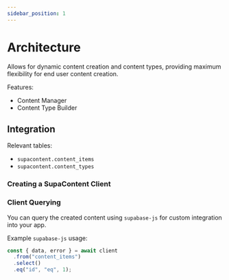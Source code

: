 ```yaml
---
sidebar_position: 1
---
```


# Architecture

Allows for dynamic content creation and content types, providing maximum flexibility for end user content creation.

Features:

- Content Manager
- Content Type Builder


## Integration

Relevant tables:

- `supacontent.content_items`
- `supacontent.content_types`

### Creating a SupaContent Client



### Client Querying

You can query the created content using `supabase-js` for custom integration into your app.

Example `supabase-js` usage:

```js
const { data, error } = await client
  .from("content_items")
  .select()
  .eq("id", "eq", 1);
```
